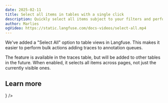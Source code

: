 ```yaml
---
date: 2025-02-11
title: Select all items in tables with a single click
description: Quickly select all items subject to your filters and perform actions on them.
author: Marlies
ogVideo: https://static.langfuse.com/docs-videos/select-all.mp4
---
```



<ChangelogHeader />

We've added a "Select All" option to table views in Langfuse. This makes it easier to perform bulk actions adding traces to annotation queues.

The feature is available in the traces table, but will be added to other tables in the future. When enabled, it selects all items across pages, not just the currently visible ones.

## Learn more


<Cards num={1}>
  <Card
    title="Observability"
    href="/docs/observability/overview"
    icon={<Table />}
  />
</Cards>
